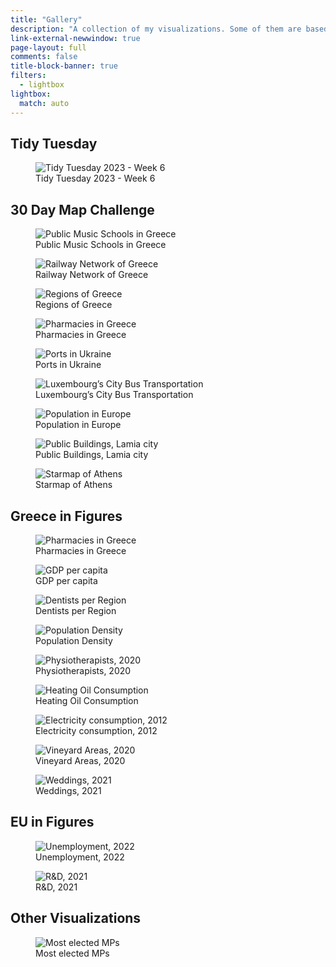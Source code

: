 ```yaml
---
title: "Gallery"
description: "A collection of my visualizations. Some of them are based on popular challenges such as [#TidyTuesday](https://github.com/rfordatascience/tidytuesday) and [#30DayMapChallenge](https://github.com/tjukanovt/30DayMapChallenge). The collection is not restricted to those, as I find from time to time interesting datasets to work with."
link-external-newwindow: true
page-layout: full
comments: false
title-block-banner: true
filters:
  - lightbox
lightbox:
  match: auto
---
```


## Tidy Tuesday

::: grid
::: {.g-col-12 .g-col-md-4}
![Tidy Tuesday 2023 - Week 6](images/w6-2023-tt.png)
:::
:::

## 30 Day Map Challenge

::: grid
::: {.g-col-12 .g-col-md-4}
![Public Music Schools in Greece](images/d1-2022-30dmc.png){group="30dmc"}
:::

::: {.g-col-12 .g-col-md-4}
![Railway Network of Greece](images/d2-2022-30dmc.png){group="30dmc"}
:::

::: {.g-col-12 .g-col-md-4}
![Regions of Greece](images/d3-2022-30dmc.png){group="30dmc"}
:::

::: {.g-col-12 .g-col-md-4}
![Pharmacies in Greece](images/d4-2022-30dmc.png){group="30dmc"}
:::

::: {.g-col-12 .g-col-md-4}
![Ports in Ukraine](images/d5-2022-30dmc.png){group="30dmc"}
:::

::: {.g-col-12 .g-col-md-4}
![Luxembourg's City Bus Transportation](images/d6-2022-30dmc.png){group="30dmc"}
:::

::: {.g-col-12 .g-col-md-4}
![Population in Europe](images/d7-2022-30dmc.png){group="30dmc"}
:::

::: {.g-col-12 .g-col-md-4}
![Public Buildings, Lamia city](images/d8-2022-30dmc.png){group="30dmc"}
:::

::: {.g-col-12 .g-col-md-4}
![Starmap of Athens](images/d9-2022-30dmc.png){group="30dmc"}
:::


:::

## Greece in Figures

::: grid
::: {.g-col-12 .g-col-md-4}
![Pharmacies in Greece](images/d4-2022-30dmc.png){group="greece"}
:::

::: {.g-col-12 .g-col-md-4}
![GDP per capita](images/GIF-1.png){group="greece"}
:::

::: {.g-col-12 .g-col-md-4}
![Dentists per Region](images/GIF-2.png){group="greece"}
:::

::: {.g-col-12 .g-col-md-4}
![Population Density](images/GIF-3.png){group="greece"}
:::

::: {.g-col-12 .g-col-md-4}
![Physiotherapists, 2020](images/GIF-4.png){group="greece"}
:::

::: {.g-col-12 .g-col-md-4}
![Heating Oil Consumption](images/GIF-5.png){group="greece"}
:::

::: {.g-col-12 .g-col-md-4}
![Electricity consumption, 2012](images/GIF-6.png){group="greece"}
:::

::: {.g-col-12 .g-col-md-4}
![Vineyard Areas, 2020](images/GIF-7.png){group="greece"}
:::

::: {.g-col-12 .g-col-md-4}
![Weddings, 2021](images/GIF-8.png){group="greece"}
:::
:::

## EU in Figures

::: grid
::: {.g-col-12 .g-col-md-4}
![Unemployment, 2022](images/EIF-1.png){group="eu"}
:::

::: {.g-col-12 .g-col-md-4}
![R&D, 2021](images/EIF-2.png){group="eu"}
:::
:::

## Other Visualizations

::: grid
::: {.g-col-12 .g-col-md-4}
![Most elected MPs](english/2022-10-10-EDA-Greek-Parliament/2022-10-10-EDA-Greek-Parliament_files/figure-html/fig-1.png){group="other"}
:::

::: {.g-col-12 .g-col-md-4}
:::
:::
